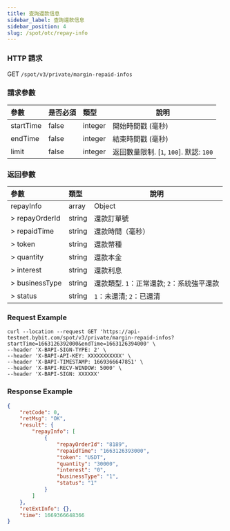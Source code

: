 ```yaml
---
title: 查詢還款信息
sidebar_label: 查詢還款信息
sidebar_position: 4
slug: /spot/otc/repay-info
---
```


### HTTP 請求
GET <code>/spot/v3/private/margin-repaid-infos</code>

### 請求參數
| 參數 | 是否必須 | 類型 | 說明|
|:----- |:-------|:-----|------ |
|startTime | false | integer | 開始時間戳 (毫秒) |
|endTime | false | integer | 結束時間戳 (毫秒) |
|limit | false | integer | 返回數量限制. [`1`, `100`]. 默認: `100` |

### 返回參數
| 參數 | 類型 | 說明|
|:----- |:-----|----- |
|repayInfo | array | Object |
|> repayOrderId	| string | 還款訂單號 |
|> repaidTime | string |還款時間（毫秒）|
|> token | string |還款幣種 |
|> quantity	| string |還款本金 |
|> interest	| string |還款利息 |
|> businessType	| string |還款類型. `1`：正常還款; `2`：系統強平還款 |
|> status | string | `1`：未還清; `2`：已還清 |

### Request Example

```http
curl --location --request GET 'https://api-testnet.bybit.com/spot/v3/private/margin-repaid-infos?startTime=1663126392000&endTime=1663126394000' \
--header 'X-BAPI-SIGN-TYPE: 2' \
--header 'X-BAPI-API-KEY: XXXXXXXXXXX' \
--header 'X-BAPI-TIMESTAMP: 1669366647851' \
--header 'X-BAPI-RECV-WINDOW: 5000' \
--header 'X-BAPI-SIGN: XXXXXX'
```

### Response Example

```json
{
    "retCode": 0,
    "retMsg": "OK",
    "result": {
        "repayInfo": [
            {
                "repayOrderId": "8189",
                "repaidTime": "1663126393000",
                "token": "USDT",
                "quantity": "30000",
                "interest": "0",
                "businessType": "1",
                "status": "1"
            }
        ]
    },
    "retExtInfo": {},
    "time": 1669366648366
}
```
